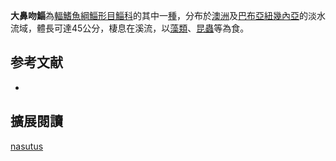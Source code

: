 {{Speciesbox 
| status = NE
| status_system = IUCN3.1
| taxon = Rhinomugil nasutus 
| authority =  [[弗朗西斯·布坎南-漢密爾頓|Hamilton]], 1822
| synonyms = *''Mugil nasutus''<br /><small>De Vis, 1883</small>
*''Squalomugil nasutus''<br /><small>De Vis, 1883</small>
}}
'''大鼻吻鯔'''為[[輻鰭魚綱|輻鰭魚綱]][[鯔形目|鯔形目]][[鯔科|鯔科]]的其中一[[種|種]]，分布於[[澳洲|澳洲]]及[[巴布亞紐幾內亞|巴布亞紐幾內亞]]的淡水流域，體長可達45公分，棲息在溪流，以[[藻類|藻類]]、[[昆蟲|昆蟲]]等為食。

== 参考文献 ==
{{reflist}}
*{{FishBase_species|genus=Rhinomugil|species=nasutus|year=2012|month=7}}

== 擴展閱讀 == 
{{refbegin}}
{{wikispecies-inline|Rhinomugil nasutus|大鼻吻鯔}}
{{refend}}
{{Taxonbar|from=Q1928659}}

[[Category:吻鯔屬|nasutus]]